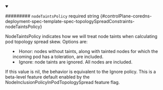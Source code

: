
<details className="config-field" data-expandable="false" open>
<summary>

######### `nodeTaintsPolicy` <span className="config-field-required" data-required="false">required</span> <span className="config-field-type">string</span> <span className="config-field-default"></span> <span className="config-field-enum"></span> {#controlPlane-coredns-deployment-spec-template-spec-topologySpreadConstraints-nodeTaintsPolicy}

NodeTaintsPolicy indicates how we will treat node taints when calculating
pod topology spread skew. Options are:
- Honor: nodes without taints, along with tainted nodes for which the incoming pod
has a toleration, are included.
- Ignore: node taints are ignored. All nodes are included.

If this value is nil, the behavior is equivalent to the Ignore policy.
This is a beta-level feature default enabled by the NodeInclusionPolicyInPodTopologySpread feature flag.

</summary>



</details>
